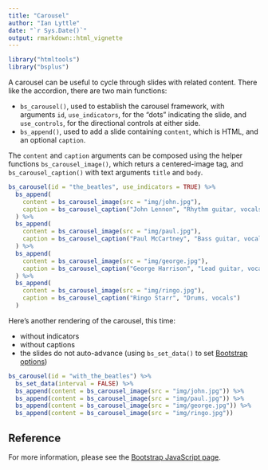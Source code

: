 ```yaml
---
title: "Carousel"
author: "Ian Lyttle"
date: "`r Sys.Date()`"
output: rmarkdown::html_vignette
---
```


```r
library("htmltools")
library("bsplus")
```

A carousel can be useful to cycle through slides with related content. There like the accordion, there are two main functions:

- `bs_carousel()`, used to establish the carousel framework, with arguments `id`, `use_indicators`, for the "dots" indicating the slide, and `use_controls`, for the directional controls at either side. 
- `bs_append()`, used to add a slide containing `content`, which is HTML, and an optional `caption`.

The `content` and `caption` arguments can be composed using the helper functions `bs_carousel_image()`, which returs a centered-image tag, and `bs_carousel_caption()` with text arguments `title` and `body`.

```r
bs_carousel(id = "the_beatles", use_indicators = TRUE) %>%
  bs_append(
    content = bs_carousel_image(src = "img/john.jpg"),
    caption = bs_carousel_caption("John Lennon", "Rhythm guitar, vocals")
  ) %>%
  bs_append(
    content = bs_carousel_image(src = "img/paul.jpg"),
    caption = bs_carousel_caption("Paul McCartney", "Bass guitar, vocals")
  ) %>%
  bs_append(
    content = bs_carousel_image(src = "img/george.jpg"),
    caption = bs_carousel_caption("George Harrison", "Lead guitar, vocals")
  ) %>%
  bs_append(
    content = bs_carousel_image(src = "img/ringo.jpg"),
    caption = bs_carousel_caption("Ringo Starr", "Drums, vocals")
  ) 
```

Here's another rendering of the carousel, this time:

- without indicators
- without captions
- the slides do not auto-advance (using `bs_set_data()` to set [Bootstrap options](http://getbootstrap.com/javascript/#carousel-options))

```r
bs_carousel(id = "with_the_beatles") %>%
  bs_set_data(interval = FALSE) %>%
  bs_append(content = bs_carousel_image(src = "img/john.jpg")) %>%
  bs_append(content = bs_carousel_image(src = "img/paul.jpg")) %>%
  bs_append(content = bs_carousel_image(src = "img/george.jpg")) %>%
  bs_append(content = bs_carousel_image(src = "img/ringo.jpg")) 
```

## Reference

For more information, please see the [Bootstrap JavaScript page](http://getbootstrap.com/javascript/#carousel).
